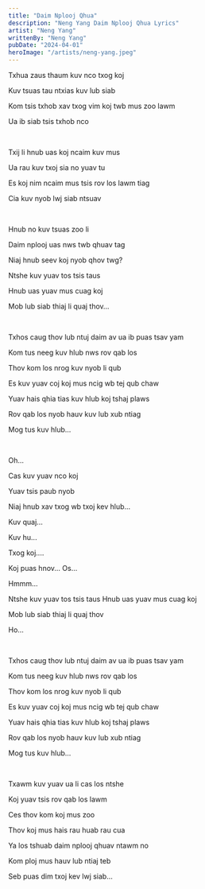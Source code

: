 ```yaml
---
title: "Daim Nplooj Qhua"
description: "Neng Yang Daim Nplooj Qhua Lyrics"
artist: "Neng Yang"
writtenBy: "Neng Yang"
pubDate: "2024-04-01"
heroImage: "/artists/neng-yang.jpeg"
---
```


Txhua zaus thaum kuv nco txog koj

Kuv tsuas tau ntxias kuv lub siab

Kom tsis txhob xav txog vim koj twb mus zoo lawm

Ua ib siab tsis txhob nco

<br />

Txij li hnub uas koj ncaim kuv mus

Ua rau kuv txoj sia no yuav tu

Es koj nim ncaim mus tsis rov los lawm tiag

Cia kuv nyob lwj siab ntsuav

<br />

Hnub no kuv tsuas zoo li

Daim nplooj uas nws twb qhuav tag

Niaj hnub seev koj nyob qhov twg?

Ntshe kuv yuav tos tsis taus

Hnub uas yuav mus cuag koj

Mob lub siab thiaj li quaj thov…

<br />

Txhos caug thov lub ntuj daim av ua ib puas tsav yam

Kom tus neeg kuv hlub nws rov qab los

Thov kom los nrog kuv nyob li qub

Es kuv yuav coj koj mus ncig wb tej qub chaw

Yuav hais qhia tias kuv hlub koj tshaj plaws

Rov qab los nyob hauv kuv lub xub ntiag

Mog tus kuv hlub...

<br />

Oh...

Cas kuv yuav nco koj

Yuav tsis paub nyob

Niaj hnub xav txog wb txoj kev hlub…

Kuv quaj...

Kuv hu...

Txog koj....

Koj puas hnov... Os...

Hmmm...

Ntshe kuv yuav tos tsis taus
Hnub uas yuav mus cuag koj

Mob lub siab thiaj li quaj thov

Ho...

<br />

Txhos caug thov lub ntuj daim av ua ib puas tsav yam

Kom tus neeg kuv hlub nws rov qab los

Thov kom los nrog kuv nyob li qub

Es kuv yuav coj koj mus ncig wb tej qub chaw

Yuav hais qhia tias kuv hlub koj tshaj plaws

Rov qab los nyob hauv kuv lub xub ntiag

Mog tus kuv hlub...

<br />

Txawm kuv yuav ua li cas los ntshe

Koj yuav tsis rov qab los lawm

Ces thov kom koj mus zoo

Thov koj mus hais rau huab rau cua

Ya los tshuab daim nplooj qhuav ntawm no

Kom ploj mus hauv lub ntiaj teb

Seb puas dim txoj kev lwj siab...
